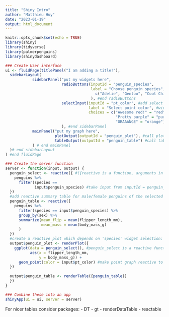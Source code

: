 ```yaml
---
title: "Shiny Intro"
author: "Matthieu Huy"
date: "2023-01-19"
output: html_document
---
```


```r
knitr::opts_chunk$set(echo = TRUE)
library(shiny)
library(tidyverse)
library(palmerpenguins)
library(shinydashboard)

### Create User interface
ui <- fluidPage(titlePanel("I am adding a title!"),
  sidebarLayout(
        	sidebarPanel("put my widgets here",
        	             radioButtons(inputId = "penguin_species",
        	                          label = "Choose penguin species", choices =
        	                            c("Adelie", "Gentoo", "Cool Chinstrap Penguins!" = "Chinstrap")
        	                          ), #end radioButtons
        	             selectInput(inputId = "pt_color", #add select box widget, point color
        	                         label = "Select point color", #widget label
        	                         choices = c("Awesome red!" = "red", #drop down choices
        	                                     "Pretty purple" = "purple",
        	                                     "ORAAANGE" = "orange"))
        	             ), #end sidebarPanel
        	mainPanel("put my graph here",
        	          plotOutput(outputId = "penguin_plot"), #call plot to show up in UI
        	          tableOutput(outputId = "penguin_table") #call table to show up in UI
        	) # end mainPanel
  )# end sidebarLayout
) #end fluidPage

### Create the server function
server <- function(input, output) {
  penguin_select <- reactive({ #({reactive is a function, arguments in {} are executable code
    penguins %>% 
      filter(species == 
             input$penguin_species) #take input from inputId = penguin_species in radiobuttons
  })
  #add reactive summary table for male/female penguins of the selected species
  penguin_table <- reactive({
    penguins %>% 
      filter(species == input$penguin_species) %>% 
      group_by(sex) %>% 
      summarize(mean_flip = mean(flipper_length_mm),
                mean_mass = mean(body_mass_g)
      )
  })
  #create a reactive plot which depends on 'species' widget selection:
  output$penguin_plot <- renderPlot({
    ggplot(data = penguin_select(), #penguin_select is a reactive function, reacts to input
           aes(x = flipper_length_mm,
               y = body_mass_g)) +
      geom_point(color = input$pt_color) #make point graph reactive to widget selection
  })
  
  output$penguin_table <- renderTable({penguin_table()
  })
}

### Combine these into an app
shinyApp(ui = ui, server = server)
```

For nicer tables consider packages:
- DT
- gt
- renderDataTable
- reactable
